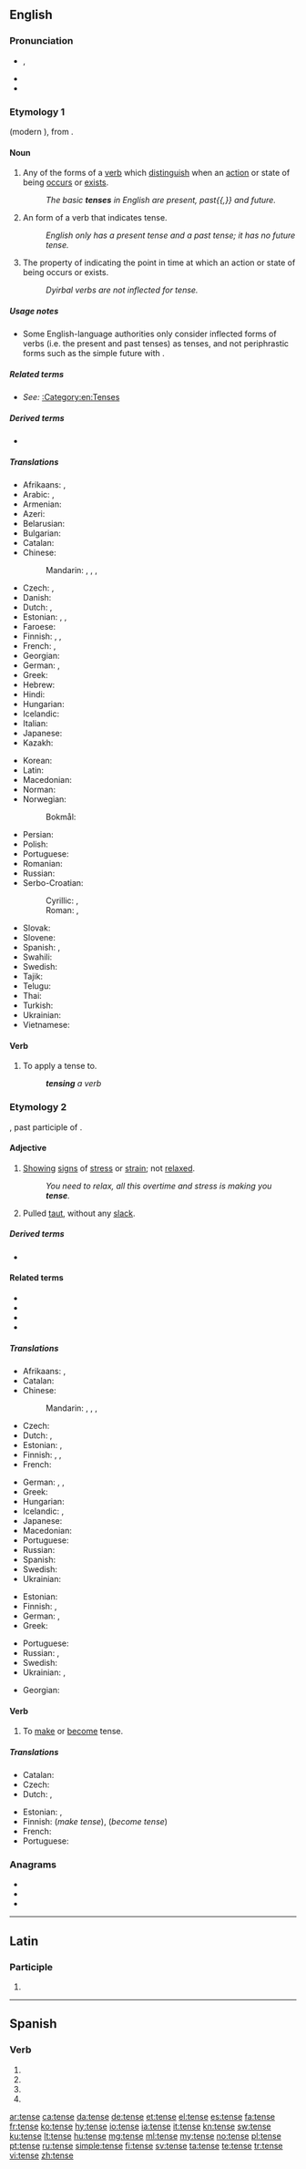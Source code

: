 {{also|tensé}}
==English==
{{wikipedia|dab=tense}}

===Pronunciation===
* {{enPR|tĕns}}, {{IPA|/tɛns/|lang=en}}
* {{audio|en-us-tense.ogg|Audio (US)|lang=en}}
* {{rhymes|ɛns|lang=en}}

===Etymology 1===
{{bor|en|fro|tens}} (modern {{cog|fr|temps}}), from {{der|en|la|tempus}}.

====Noun====
{{en-noun}}

# {{senseid|en|grammar}}{{lb|en|grammar|countable}} Any of the forms of a [[verb]] which [[distinguish]] when an [[action]] or state of being [[occur]]s or [[exist]]s.
#: ''The basic '''tenses''' in English are present, past{{,}} and future.''
# {{lb|en|linguistics|grammar|countable}} An {{w|inflection|inflected}} form of a verb that indicates tense.
#: ''English only has a present tense and a past tense; it has no future tense.''
# {{lb|en|linguistics|uncountable}} The property of indicating the point in time at which an action or state of being occurs or exists.
#: ''Dyirbal verbs are not inflected for tense.''

=====Usage notes=====
* Some English-language authorities only consider inflected forms of verbs (i.e. the present and past tenses) as tenses, and not periphrastic forms such as the simple future with {{m|en|will}}.

=====Related terms=====
* ''See:'' [[:Category:en:Tenses]]

=====Derived terms=====
* {{l|en|tensal}}

=====Translations=====
{{trans-top|verb forms distinguishing time}}
* Afrikaans: {{t|af|tyd}}, {{t|af|tempus}}
* Arabic: {{t|ar|صِيغَة|f}}, {{t|ar|صِيغَةُ الْفِعْل|f}}
* Armenian: {{t+|hy|ժամանակ}}
* Azeri: {{t+|az|zaman}}
* Belarusian: {{t|be|час|m}}
* Bulgarian: {{t+|bg|вре́ме|n}}
* Catalan: {{t+|ca|temps}}
* Chinese:
*: Mandarin: {{t+|cmn|時態|sc=Hani}}, {{t+|cmn|时态|tr=shítài|sc=Hani}}, {{t+|cmn|時制|sc=Hani}}, {{t+|cmn|时制|tr=shízhì|sc=Hani}}
* Czech: {{t+|cs|čas|m}}, {{t|cs|slovesný čas|m}}
* Danish: {{t+|da|tempus|n}}
* Dutch: {{t+|nl|tijd|m}}, {{t|nl|tempus|n}}
* Estonian: {{t|et|ajavorm}}, {{t+|et|aeg}}, {{t+|et|tempus}}
* Faroese: {{t+|fo|tíð|f}}
* Finnish: {{t+|fi|aikaluokka}}, {{t+|fi|aikamuoto}}, {{t+|fi|tempus}}
* French: {{t+|fr|temps|m}}, {{t|fr|[[temps]] [[verbal]]|m}}
* Georgian: {{t+|ka|დრო}}
* German: {{t+|de|Zeit|f}}, {{t+|de|Tempus|n}}
* Greek: {{t+|el|χρόνος|m}}
* Hebrew: {{t+|he|זְמַן|m|tr=z'man}}
* Hindi: {{t+|hi|काल|m}}
* Hungarian: {{t+|hu|igeidő}}
* Icelandic: {{t+|is|tíð|f}}
* Italian: {{t+|it|tempo|m}}
* Japanese: {{t+|ja|時制|tr=じせい, jisei}}
* Kazakh: {{t|kk|шақ}}
{{trans-mid}}
* Korean: {{t+|ko|시제}}
* Latin: {{t+|la|tempus|n}}
* Macedonian: {{t|mk|време|n}}
* Norman: {{t|nrf|temps du vèrbe|m}}
* Norwegian:
*: Bokmål: {{t|nb|tempus}}
* Persian: {{t+|fa|زمان|tr=zamân}}
* Polish: {{t+|pl|czas|m-in}}
* Portuguese: {{t+|pt|tempo|m}}
* Romanian: {{t+|ro|timp|n}}
* Russian: {{t+|ru|вре́мя|n}}
* Serbo-Croatian:
*: Cyrillic: {{t|sh|време|n}}, {{t|sh|вријеме|n}}
*: Roman: {{t+|sh|vreme|n}}, {{t+|sh|vrijeme|n}}
* Slovak: {{t+|sk|čas|m}}
* Slovene: {{t+|sl|čas|m}}
* Spanish: {{t+|es|tiempo|m}}, {{t|es|tiempo gramatical|m}}
* Swahili: {{t+|sw|wakati}}
* Swedish: {{t+|sv|tempus|n}}
* Tajik: {{t+|tg|замон}}
* Telugu: {{t+|te|కాలము}}
* Thai: {{t+|th|กาล}}
* Turkish: {{t+|tr|zaman}}
* Ukrainian: {{t+|uk|час|m}}
* Vietnamese: {{t+|vi|thì}}
{{trans-bottom}}

====Verb====
{{en-verb|tens}}

# {{lb|en|grammar|transitive}} To apply a tense to.
#: '''''tensing''' a verb''

===Etymology 2===
{{bor|en|la|tensus}}, past participle of {{term|tendere||stretch}}.

====Adjective====
{{en-adj|er}}

# [[show|Showing]] [[sign]]s of [[stress]] or [[strain]]; not [[relax]]ed.
#: ''You need to relax, all this overtime and stress is making you '''tense'''.''
# Pulled [[taut]], without any [[slack]].

=====Derived terms=====
* {{l|en|hypertense}}

====Related terms====
* {{l|en|tend}}
* {{l|en|tension}}
* {{l|en|tent}}
* {{l|en|intense}}

=====Translations=====
{{trans-top|showing stress or strain}}
* Afrikaans: {{t|af|gespanne}}, {{t|af|styf}}
* Catalan: {{t+|ca|tens}}
* Chinese:
*: Mandarin: {{t+|cmn|緊|sc=Hani}}, {{t+|cmn|紧|tr=jǐn|sc=Hani}}, {{t+|cmn|緊張|sc=Hani}}, {{t+|cmn|紧张|tr=jǐnzhāng|sc=Hani}}
* Czech: {{t|cs|napjatý|m}}
* Dutch: {{t+|nl|gespannen}}, {{t+|nl|strak}}
* Estonian: {{t|et|pingne}}, {{t|et|pinev}}
* Finnish: {{t+|fi|kireä}}, {{t|fi|jännittynyt}}, {{t+|fi|hermostunut}}
* French: {{t+|fr|tendu}}
{{trans-mid}}
* German: {{t+|de|gespannt}}, {{t+|de|angespannt}}, {{t|de|verkrampft}} {{qualifier|figurative}}
* Greek: {{t+|el|τεταμένος|m}}
* Hungarian: {{t+|hu|feszült}}
* Icelandic: {{t|is|upptrekktur}}, {{t+|is|órólegur}}
* Japanese: {{t+|ja|緊張|tr=きんちょうした, kinchō shita|alt=緊張した|sc=Jpan}}
* Macedonian: {{t|mk|напнат|tr=nápnat}}
* Portuguese: {{t+|pt|tenso}}
* Russian: {{t+|ru|напряжённый}}
* Spanish: {{t+|es|tenso}}
* Swedish: {{t+|sv|spänd}}
* Ukrainian: {{t|uk|напружений}}
{{trans-bottom}}

{{trans-top|pulled taut}}
* Estonian: {{t|et|pinguletõmmatud}}
* Finnish: {{t+|fi|kireä}}, {{t+|fi|jännitetty}}
* German: {{t+|de|gespannt}}, {{t+|de|straff}}
* Greek: {{t+|el|τεντωμένος|m}}
{{trans-mid}}
* Portuguese: {{t+|pt|estendido}}
* Russian: {{t+|ru|туго́й}}, {{t+|ru|натя́нутый}}
* Swedish: {{t+|sv|spänd}}
* Ukrainian: {{t|uk|тугий}}, {{t|ru|натя́гнутий}}
{{trans-bottom}}

{{checktrans-top}}
{{trans-mid}}
* Georgian: {{t-check|ka|დაძაბული}}
{{trans-bottom}}

====Verb====
{{en-verb|tens}}

# To [[make]] or [[become]] tense.

=====Translations=====
{{trans-top|make or become tense}}
* Catalan: {{t+|ca|tesar}}
* Czech: {{t|cs|napnout}}
* Dutch: {{t+|nl|spannen}}, {{t|nl|opspannen}}
{{trans-mid}}
* Estonian: {{t|et|pinguldama}}, {{t|et|pingulduma}}
* Finnish: {{t+|fi|jännittää}} (''make tense''), {{t|fi|jännittyä}} (''become tense'')
* French: {{t+|fr|tendre}}
* Portuguese: {{t+|pt|tensionar}}
{{trans-bottom}}

===Anagrams===
* {{l|en|Enets}}
* {{l|en|sente}}
* {{l|en|teens}}

----

==Latin==

===Participle===
{{la-part-form|tense}}

# {{inflection of|tensus||voc|m|s|lang=la}}

----

==Spanish==

===Verb===
{{head|es|verb form}}

# {{es-verb form of|ending=ar|mood=imperative|pers=2|formal=yes|number=singular|tensar}}
# {{es-verb form of|ending=ar|mood=subjunctive|tense=present|pers=1|number=singular|tensar}}
# {{es-verb form of|ending=ar|mood=subjunctive|tense=present|pers=2|formal=yes|number=singular|tensar}}
# {{es-verb form of|ending=ar|mood=subjunctive|tense=present|pers=3|number=singular|tensar}}

[[ar:tense]]
[[ca:tense]]
[[da:tense]]
[[de:tense]]
[[et:tense]]
[[el:tense]]
[[es:tense]]
[[fa:tense]]
[[fr:tense]]
[[ko:tense]]
[[hy:tense]]
[[io:tense]]
[[ia:tense]]
[[it:tense]]
[[kn:tense]]
[[sw:tense]]
[[ku:tense]]
[[lt:tense]]
[[hu:tense]]
[[mg:tense]]
[[ml:tense]]
[[my:tense]]
[[no:tense]]
[[pl:tense]]
[[pt:tense]]
[[ru:tense]]
[[simple:tense]]
[[fi:tense]]
[[sv:tense]]
[[ta:tense]]
[[te:tense]]
[[tr:tense]]
[[vi:tense]]
[[zh:tense]]